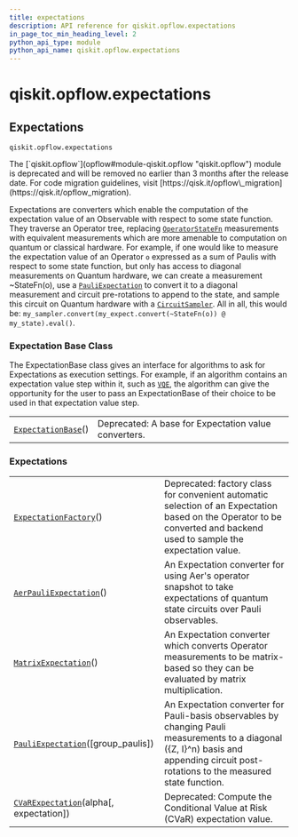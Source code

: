 ```yaml
---
title: expectations
description: API reference for qiskit.opflow.expectations
in_page_toc_min_heading_level: 2
python_api_type: module
python_api_name: qiskit.opflow.expectations
---
```


<span id="module-qiskit.opflow.expectations" />

<span id="qiskit-opflow-expectations" />

# qiskit.opflow\.expectations

<span id="expectations-qiskit-opflow-expectations" />

## Expectations

`qiskit.opflow.expectations`

<Admonition title="Deprecated since version 0.24.0" type="danger">
  The [`qiskit.opflow`](opflow#module-qiskit.opflow "qiskit.opflow") module is deprecated and will be removed no earlier than 3 months after the release date. For code migration guidelines, visit [https://qisk.it/opflow\_migration](https://qisk.it/opflow_migration).
</Admonition>

Expectations are converters which enable the computation of the expectation value of an Observable with respect to some state function. They traverse an Operator tree, replacing [`OperatorStateFn`](qiskit.opflow.state_fns.OperatorStateFn "qiskit.opflow.state_fns.OperatorStateFn") measurements with equivalent measurements which are more amenable to computation on quantum or classical hardware. For example, if one would like to measure the expectation value of an Operator `o` expressed as a sum of Paulis with respect to some state function, but only has access to diagonal measurements on Quantum hardware, we can create a measurement \~StateFn(o), use a [`PauliExpectation`](qiskit.opflow.expectations.PauliExpectation "qiskit.opflow.expectations.PauliExpectation") to convert it to a diagonal measurement and circuit pre-rotations to append to the state, and sample this circuit on Quantum hardware with a [`CircuitSampler`](qiskit.opflow.converters.CircuitSampler "qiskit.opflow.converters.CircuitSampler"). All in all, this would be: `my_sampler.convert(my_expect.convert(~StateFn(o)) @ my_state).eval()`.

### Expectation Base Class

The ExpectationBase class gives an interface for algorithms to ask for Expectations as execution settings. For example, if an algorithm contains an expectation value step within it, such as [`VQE`](qiskit.algorithms.VQE "qiskit.algorithms.VQE"), the algorithm can give the opportunity for the user to pass an ExpectationBase of their choice to be used in that expectation value step.

|                                                                                                                |                                                      |
| -------------------------------------------------------------------------------------------------------------- | ---------------------------------------------------- |
| [`ExpectationBase`](qiskit.opflow.expectations.ExpectationBase "qiskit.opflow.expectations.ExpectationBase")() | Deprecated: A base for Expectation value converters. |

### Expectations

|                                                                                                                                     |                                                                                                                                                                                          |
| ----------------------------------------------------------------------------------------------------------------------------------- | ---------------------------------------------------------------------------------------------------------------------------------------------------------------------------------------- |
| [`ExpectationFactory`](qiskit.opflow.expectations.ExpectationFactory "qiskit.opflow.expectations.ExpectationFactory")()             | Deprecated: factory class for convenient automatic selection of an Expectation based on the Operator to be converted and backend used to sample the expectation value.                   |
| [`AerPauliExpectation`](qiskit.opflow.expectations.AerPauliExpectation "qiskit.opflow.expectations.AerPauliExpectation")()          | An Expectation converter for using Aer's operator snapshot to take expectations of quantum state circuits over Pauli observables.                                                        |
| [`MatrixExpectation`](qiskit.opflow.expectations.MatrixExpectation "qiskit.opflow.expectations.MatrixExpectation")()                | An Expectation converter which converts Operator measurements to be matrix-based so they can be evaluated by matrix multiplication.                                                      |
| [`PauliExpectation`](qiskit.opflow.expectations.PauliExpectation "qiskit.opflow.expectations.PauliExpectation")(\[group\_paulis])   | An Expectation converter for Pauli-basis observables by changing Pauli measurements to a diagonal (\{Z, I}^n) basis and appending circuit post-rotations to the measured state function. |
| [`CVaRExpectation`](qiskit.opflow.expectations.CVaRExpectation "qiskit.opflow.expectations.CVaRExpectation")(alpha\[, expectation]) | Deprecated: Compute the Conditional Value at Risk (CVaR) expectation value.                                                                                                              |

